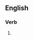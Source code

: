 {{also|PEGylating}}

==English==

===Verb===
{{head|en|verb form}}

# {{present participle of|en|pegylate|nocat=1}} {{alternative form of|en|PEGylating}}
